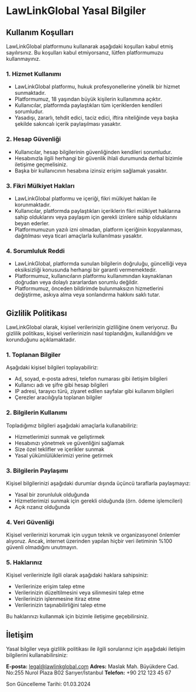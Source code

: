 # LawLinkGlobal Yasal Bilgiler

## Kullanım Koşulları

LawLinkGlobal platformunu kullanarak aşağıdaki koşulları kabul etmiş sayılırsınız. Bu koşulları kabul etmiyorsanız, lütfen platformumuzu kullanmayınız.

### 1. Hizmet Kullanımı

- LawLinkGlobal platformu, hukuk profesyonellerine yönelik bir hizmet sunmaktadır.
- Platformumuz, 18 yaşından büyük kişilerin kullanımına açıktır.
- Kullanıcılar, platformda paylaştıkları tüm içeriklerden kendileri sorumludur.
- Yasadışı, zararlı, tehdit edici, taciz edici, iftira niteliğinde veya başka şekilde sakıncalı içerik paylaşılması yasaktır.

### 2. Hesap Güvenliği

- Kullanıcılar, hesap bilgilerinin güvenliğinden kendileri sorumludur.
- Hesabınızla ilgili herhangi bir güvenlik ihlali durumunda derhal bizimle iletişime geçmelisiniz.
- Başka bir kullanıcının hesabına izinsiz erişim sağlamak yasaktır.

### 3. Fikri Mülkiyet Hakları

- LawLinkGlobal platformu ve içeriği, fikri mülkiyet hakları ile korunmaktadır.
- Kullanıcılar, platformda paylaştıkları içeriklerin fikri mülkiyet haklarına sahip olduklarını veya paylaşım için gerekli izinlere sahip olduklarını beyan ederler.
- Platformumuzun yazılı izni olmadan, platform içeriğinin kopyalanması, dağıtılması veya ticari amaçlarla kullanılması yasaktır.

### 4. Sorumluluk Reddi

- LawLinkGlobal, platformda sunulan bilgilerin doğruluğu, güncelliği veya eksiksizliği konusunda herhangi bir garanti vermemektedir.
- Platformumuz, kullanıcıların platformu kullanımından kaynaklanan doğrudan veya dolaylı zararlardan sorumlu değildir.
- Platformumuz, önceden bildirimde bulunmaksızın hizmetlerini değiştirme, askıya alma veya sonlandırma hakkını saklı tutar.

## Gizlilik Politikası

LawLinkGlobal olarak, kişisel verilerinizin gizliliğine önem veriyoruz. Bu gizlilik politikası, kişisel verilerinizin nasıl toplandığını, kullanıldığını ve korunduğunu açıklamaktadır.

### 1. Toplanan Bilgiler

Aşağıdaki kişisel bilgileri toplayabiliriz:

- Ad, soyad, e-posta adresi, telefon numarası gibi iletişim bilgileri
- Kullanıcı adı ve şifre gibi hesap bilgileri
- IP adresi, tarayıcı türü, ziyaret edilen sayfalar gibi kullanım bilgileri
- Çerezler aracılığıyla toplanan bilgiler

### 2. Bilgilerin Kullanımı

Topladığımız bilgileri aşağıdaki amaçlarla kullanabiliriz:

- Hizmetlerimizi sunmak ve geliştirmek
- Hesabınızı yönetmek ve güvenliğini sağlamak
- Size özel teklifler ve içerikler sunmak
- Yasal yükümlülüklerimizi yerine getirmek

### 3. Bilgilerin Paylaşımı

Kişisel bilgilerinizi aşağıdaki durumlar dışında üçüncü taraflarla paylaşmayız:

- Yasal bir zorunluluk olduğunda
- Hizmetlerimizi sunmak için gerekli olduğunda (örn. ödeme işlemcileri)
- Açık rızanız olduğunda

### 4. Veri Güvenliği

Kişisel verilerinizi korumak için uygun teknik ve organizasyonel önlemler alıyoruz. Ancak, internet üzerinden yapılan hiçbir veri iletiminin %100 güvenli olmadığını unutmayın.

### 5. Haklarınız

Kişisel verilerinizle ilgili olarak aşağıdaki haklara sahipsiniz:

- Verilerinize erişim talep etme
- Verilerinizin düzeltilmesini veya silinmesini talep etme
- Verilerinizin işlenmesine itiraz etme
- Verilerinizin taşınabilirliğini talep etme

Bu haklarınızı kullanmak için bizimle iletişime geçebilirsiniz.

## İletişim

Yasal bilgiler veya gizlilik politikası ile ilgili sorularınız için aşağıdaki iletişim bilgilerini kullanabilirsiniz:

**E-posta:** legal@lawlinkglobal.com
**Adres:** Maslak Mah. Büyükdere Cad. No:255 Nurol Plaza B02 Sarıyer/İstanbul
**Telefon:** +90 212 123 45 67

Son Güncelleme Tarihi: 01.03.2024 